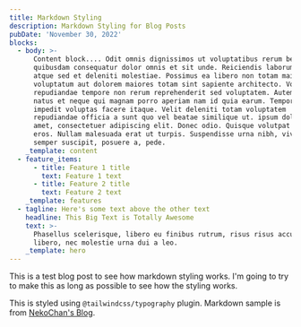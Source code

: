 ```yaml
---
title: Markdown Styling
description: Markdown Styling for Blog Posts
pubDate: 'November 30, 2022'
blocks:
  - body: >-
      Content block.... Odit omnis dignissimos ut voluptatibus rerum beatae
      quibusdam consequatur dolor omnis et sit unde. Reiciendis laborum eaque
      atque sed et deleniti molestiae. Possimus ea libero non totam maiores
      voluptatum aut dolorem maiores totam sint sapiente architecto. Voluptatem
      repudiandae tempore non rerum reprehenderit sed voluptatem. Autem iure
      natus et neque qui magnam porro aperiam nam id quia earum. Temporibus
      impedit voluptas facere itaque. Velit deleniti totam voluptatem
      repudiandae officia a sunt quo vel beatae similique ut. ipsum dolor sit
      amet, consectetuer adipiscing elit. Donec odio. Quisque volutpat mattis
      eros. Nullam malesuada erat ut turpis. Suspendisse urna nibh, viverra non,
      semper suscipit, posuere a, pede.
    _template: content
  - feature_items:
      - title: Feature 1 title
        text: Feature 1 text
      - title: Feature 2 title
        text: Feature 2 text
    _template: features
  - tagline: Here's some text above the other text
    headline: This Big Text is Totally Awesome
    text: >-
      Phasellus scelerisque, libero eu finibus rutrum, risus risus accumsan
      libero, nec molestie urna dui a leo.
    _template: hero
---
```


This is a test blog post to see how markdown styling works. I'm going to try to make this as long as possible to see how the styling works.

This is styled using `@tailwindcss/typography` plugin. Markdown sample is from [NekoChan's Blog](https://neko-astro-blog.vercel.app/blog/hello-world "").
